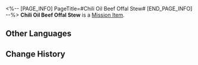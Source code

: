 <%-- [PAGE_INFO]
PageTitle=#Chili Oil Beef Offal Stew#
[END_PAGE_INFO] --%>
{{Item Infobox
|id          = 140279
|image       = Item Chili Oil Beef Offal Stew.png
|type        = Mission Item
|invCategory = Missions
|rarity      = 3
|effect      = When used, instantly recovers 4 Technique Points for the team.
|description = A bowl of fresh, fragrant, boiling, and spicy beef offal stew. It's made with yellow boulder beef chunks and offal together with redcloud chili sauce.
}}
'''Chili Oil Beef Offal Stew''' is a [[Mission Item]].

==Other Languages==
{{Other Languages
|en   = Chili Oil Beef Offal Stew
|zhs  = 红油乱斩牛杂
|zht  = 紅油亂斬牛雜
|ja   = 牛もつ乱切りのラー油和え
|ko   = 고추기름 난도질 소내장탕
|es   = Salteado de tripas de ternera en aceite picante
|fr   = Ragoût d'abats de bœuf à la sauce épicée
|ru   = Говяжьи потрошки в остром соусе
|th   = Chili Oil Beef Offal Stew
|vi   = Nội Tạng Bò Dầu Ớt
|de   = Rinderinnereien-Eintopf mit Chiliöl
|id   = Chili Oil Beef Offal Stew
|pt   = Cozido de Carne e Miúdos ao Óleo de Pimenta
}}

==Change History==
{{Change History|1.3}}